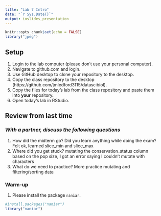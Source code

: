 ```yaml
---
title: "Lab 7 Intro"
date: "`r Sys.Date()`"
output: ioslides_presentation
---
```


```r
knitr::opts_chunk$set(echo = FALSE)
library("jpeg")
```

## Setup
1. Login to the lab computer (please don't use your personal computer).  
2. Navigate to github.com and login.   
2. Use GitHub desktop to clone your repository to the desktop.   
5. Copy the class repository to the desktop (https://github.com/jmledford3115/datascibiol).  
6. Copy the files for today's lab from the class repository and paste them into **your** repository.  
7. Open today's lab in RStudio.  

## Review from last time
### *With a partner, discuss the following questions*
1. How did the midterm go? Did you learn anything while doing the exam?
  Felt ok, learned slice_min and slice_max
2. Where did you get stuck?
  mutating the conservation_status column based on the pop size, I got an error saying I couldn't mutate with characters
3. What do we need to practice?
  More practice mutating and filtering/sorting data

### Warm-up
1. Please install the package `naniar`.
```r
#install.packages("naniar")
library("naniar")
```

